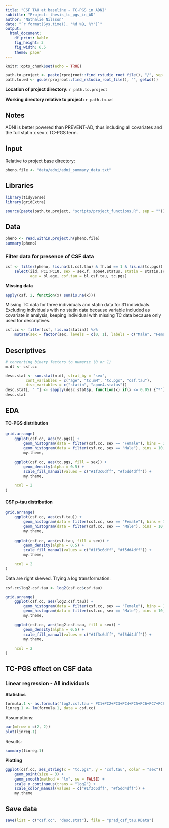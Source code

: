 ```yaml
---
title: "CSF TAU at baseline ~ TC-PGS in ADNI"
subtitle: "Project: thesis_tc_pgs_in_AD"
author: "Nathalie Nilsson"
date: "`r format(Sys.time(), '%d %B, %Y')`"
output: 
  html_document: 
    df_print: kable
    fig_height: 3
    fig_width: 6.5
    theme: paper
---
```


```r
knitr::opts_chunk$set(echo = TRUE)
```

```r
path.to.project <- paste(rprojroot::find_rstudio_root_file(), "/", sep = "")
path.to.wd <- gsub(rprojroot::find_rstudio_root_file(), "", getwd())
```
**Location of project directory:** `r path.to.project`

**Working directory relative to project:** `r path.to.wd`

## Notes
ADNI is better powered than PREVENT-AD, thus including all covariates and the full statin x sex x TC-PGS term. 

## Input
Relative to project base directory:
```r
pheno.file <- "data/adni/adni_summary_data.txt"
```

## Libraries
```r
library(tidyverse)
library(gridExtra)

source(paste(path.to.project, "scripts/project_functions.R", sep = ""))
```

## Data
```r
pheno <- read.within.project.h(pheno.file)
summary(pheno)
```

### Filter data for presence of CSF data
```r
csf <- filter(pheno, !is.na(bl.csf.tau) & fh.ad == 1 & !is.na(tc.pgs)) %>%
    select(iid, PC1:PC10, sex = sex.f, apoe4.status, statin = statin.sc.bl, tc.mM = sc.tc.mM, 
           age = bl.age, csf.tau = bl.csf.tau, tc.pgs)
```

**Missing data**
```r
apply(csf, 2, function(x) sum(is.na(x)))
```

Missing TC data for three individuals and statin data for 31 individuals. Excluding individuals with no statin data because variable included as covariate in analysis, keeping individual with missing TC data because only used for descriptives.  
```r
csf.cc <- filter(csf, !is.na(statin)) %>%
    mutate(sex = factor(sex, levels = c(0, 1), labels = c("Male", "Female")))
```

## Descriptives
```r
# converting binary factors to numeric (0 or 1)
m.dt <- csf.cc

desc.stat <- sum.stat(m.dt, strat_by = "sex", 
         cont_variables = c("age", "tc.mM", "tc.pgs", "csf.tau"), 
         disc_variables = c("statin", "apoe4.status"))
desc.stat[, " "] <- sapply(desc.stat$p, function(x) if(x <= 0.05) {"*"} else {""})
desc.stat
```

## EDA

#### TC-PGS distribution
```r
grid.arrange(
    ggplot(csf.cc, aes(tc.pgs)) + 
        geom_histogram(data = filter(csf.cc, sex == "Female"), bins = 10, fill = "#f5dd4dff") +
        geom_histogram(data = filter(csf.cc, sex == "Male"), bins = 10, fill = "#1f3c6dff") +
        my.theme, 
    
    ggplot(csf.cc, aes(tc.pgs, fill = sex)) +
        geom_density(alpha = 0.5) +
        scale_fill_manual(values = c("#1f3c6dff", "#f5dd4dff")) +
        my.theme,
    
    ncol = 2
)
```

#### CSF p-tau distribution
```r
grid.arrange(
    ggplot(csf.cc, aes(csf.tau)) + 
        geom_histogram(data = filter(csf.cc, sex == "Female"), bins = 10, fill = "#f5dd4dff") +
        geom_histogram(data = filter(csf.cc, sex == "Male"), bins = 10, fill = "#1f3c6dff") +
        my.theme, 
    
    ggplot(csf.cc, aes(csf.tau, fill = sex)) +
        geom_density(alpha = 0.5) +
        scale_fill_manual(values = c("#1f3c6dff", "#f5dd4dff")) +
        my.theme,
    
    ncol = 2
)
```

Data are right skewed. Trying a log transformation:
```r
csf.cc$log2.csf.tau <- log2(csf.cc$csf.tau)

grid.arrange(
    ggplot(csf.cc, aes(log2.csf.tau)) + 
        geom_histogram(data = filter(csf.cc, sex == "Female"), bins = 10, fill = "#f5dd4dff", alpha = 0.5) +
        geom_histogram(data = filter(csf.cc, sex == "Male"), bins = 10, fill = "#1f3c6dff", alpha = 0.5) +
        my.theme, 
    
    ggplot(csf.cc, aes(log2.csf.tau, fill = sex)) +
        geom_density(alpha = 0.5) +
        scale_fill_manual(values = c("#1f3c6dff", "#f5dd4dff")) +
        my.theme,
    
    ncol = 2
)
```

## TC-PGS effect on CSF data

### Linear regression - All individuals

**Statistics**
```r
formula.1 <- as.formula("log2.csf.tau ~ PC1+PC2+PC3+PC4+PC5+PC6+PC7+PC8+PC9+PC10+age + apoe4.status + statin * sex * tc.pgs")
linreg.1 <- lm(formula.1, data = csf.cc)
```

Assumptions:
```r
par(mfrow = c(2, 2))
plot(linreg.1)
```

Results:
```r
summary(linreg.1)
```

**Plotting**
```r
ggplot(csf.cc, aes_string(x = "tc.pgs", y = "csf.tau", color = "sex")) +
    geom_point(size = 3) +
    geom_smooth(method = "lm", se = FALSE) +
    scale_y_continuous(trans = "log2") +
    scale_color_manual(values = c("#1f3c6dff", "#f5dd4dff")) +
    my.theme
```

## Save data
```r
save(list = c("csf.cc", "desc.stat"), file = "prad_csf_tau.RData")
```

